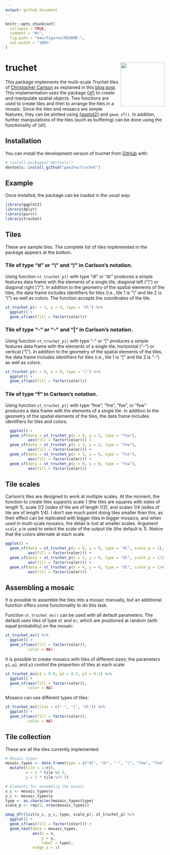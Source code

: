 ```yaml
---
output: github_document
---
```


<!-- README.md is generated from README.Rmd. Please edit that file -->

```r
knitr::opts_chunk$set(
  collapse = TRUE,
  comment = "#>",
  fig.path = "man/figures/README-",
  out.width = "100%"
)
```

# truchet <a href="https://paezha.github.io/truchet/"><img src="man/figures/logo.png" align="right" height="139" /></a>

<!-- badges: start -->
<!-- badges: end -->

This package implements the multi-scale Truchet tiles of [Christopher Carlson](https://archive.bridgesmathart.org/2018/bridges2018-39.html) as explained in this [blog post](https://christophercarlson.com/portfolio/multi-scale-truchet-patterns/). This implementation uses the package [{sf}]() to create and manipulate spatial objects. Two functions are used to create tiles and then to arrange the tiles in a mosaic. Since the tiles and mosaics are simple features, they can be plotted using [{ggplot2}]() and `geom_sf()`. In addition, further manipulations of the tiles (such as buffering) can be done using the functionality of {sf}.

<!--
Also check http://cambolbro.com/cv/index.html
-->

## Installation

You can install the development version of truchet from [GitHub](https://github.com/) with:

``` r
# install.packages("devtools")
devtools::install_github("paezha/truchet")
```

## Example

Once installed, the package can be loaded in the usual way:
```r
library(ggplot2)
library(dplyr)
library(purrr)
library(truchet)
```

## Tiles

These are sample tiles. The complete list of tiles implemented in the package appears at the bottom.

### Tile of type "d" or "\\" and "/" in Carlson's notation.

Using function `st_truchet_p()` with type "dl" or "dr" produces a simple features data frame with the elements of a single tile, diagonal left ("\\") or diagonal right ("/"). In addition to the geometry of the spatial elements of the tiles, the data frame includes identifiers for tiles (i.e., tile 1 is "\\" and tile 2 is "/") as well as colors. The function accepts the coordinates of the tile.

```r
st_truchet_p(x = 1, y = 4, type = "dl") %>%
  ggplot() +
  geom_sf(aes(fill = factor(color)))
```

### Tile of type "-" or "-" and "|" in Carlson's notation.

Using function `st_truchet_p()` with type "-" or "|" produces a simple features data frame with the elements of a single tile, horizontal ("-") or vertical  ("|"). In addition to the geometry of the spatial elements of the tiles, the data frame includes identifiers for tiles (i.e., tile 1 is "|" and tile 2 is "-") as well as colors.

```r
st_truchet_p(x = 0, y = 0, type = "|") %>%
  ggplot() +
  geom_sf(aes(fill = factor(color)))
```

### Tile of type "f" in Carlson's notation.

Using function `st_truchet_p()` with type "fnw", "fne", "fse", or "fsw" produces a data frame with the elements of a single tile. In addition to the geometry of the spatial elements of the tiles, the data frame includes identifiers for tiles and colors.
```r
  ggplot() +
  geom_sf(data = st_truchet_p(x = 0, y = 2, type = "fnw"),
          aes(fill = factor(color))) +
  geom_sf(data = st_truchet_p(x = 2, y = 2, type = "fne"),
          aes(fill = factor(color))) +
  geom_sf(data = st_truchet_p(x = 2, y = 0, type = "fse"),
          aes(fill = factor(color))) +
  geom_sf(data = st_truchet_p(x = 0, y = 0, type = "fsw"),
          aes(fill = factor(color)))
```

## Tile scales

Carlson's tiles are designed to work at multiple scales. At the moment, the function to create tiles supports scale 1 (the tiles are squares with sides of length 1), scale 1/2 (sides of tile are of length 1/2), and scales 1/4 (sides of tile are of length 1/4). I don't see much point doing tiles smaller than this, as their effect can be replicated with bigger tiles in bigger mosaics, and when used in multi-scale mosaics, the detail is lost at smaller scales. Argument `scale_p` is used to select the scale of the output tile (the default is 1). Notice that the colors alternate at each scale.

```r
ggplot() +
  geom_sf(data = st_truchet_p(x = 0, y = 0, type = "dl", scale_p = 1),
          aes(fill = factor(color))) +
  geom_sf(data = st_truchet_p(x = 2, y = 0, type = "dl", scale_p = 1/2),
          aes(fill = factor(color))) +
  geom_sf(data = st_truchet_p(x = 4, y = 0, type = "dl", scale_p = 1/4),
          aes(fill = factor(color)))
```

## Assembling a mosaic

It is possible to assemble the tiles into a mosaic manually, but an additional function offers some functionality to do this task.

Function `st_truchet_ms()` can be used with all default parameters. The default uses tiles of type `dl` and `dr`, which are positioned at random (with equal probability) on the mosaic:
```r
st_truchet_ms() %>%
  ggplot() +
  geom_sf(aes(fill = factor(color)),
          color = NA)
```

It is possible to create mosaics with tiles of different sizes; the parameters `p1`, `p2`, and `p3` control the proportion of tiles at each scale:
```r
st_truchet_ms(p1 = 0.6, p2 = 0.3, p3 = 0.1) %>%
  ggplot() +
  geom_sf(aes(fill = factor(color)),
          color = NA)
```

Mosaics can use different types of tiles: 
```r
st_truchet_ms(tiles = c("-", "|", "dl")) %>%
  ggplot() +
  geom_sf(aes(fill = factor(color)),
          color = NA)
```

## Tile collection

These are all the tiles currently implemented:
```r
# Mosaic types
mosaic_types <- data.frame(type = c("dl", "dr", "-", "|", "fnw", "fne", "fsw", "fse", "+", "+.", "x.", "tn", "ane", "asw")) %>%
  mutate(tile = 1:n(),
         x = 2 * tile %% 5,
         y = 2 * tile %/% 5)

# Elements for assemblig the mosaic
x_c <- mosaic_types$x
y_c <- mosaic_types$y
type <- as.character(mosaic_types$type)
scale_p <- rep(1, nrow(mosaic_types))

pmap_dfr(list(x_c, y_c, type, scale_p), st_truchet_p) %>%
  ggplot() + 
  geom_sf(aes(fill = factor(color))) +
  geom_text(data = mosaic_types,
            aes(x = x,
                y = y,
                label = type),
            nudge_y = 1)
```
